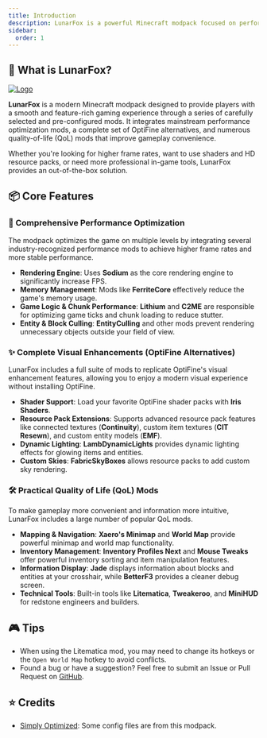 ```yaml
---
title: Introduction
description: LunarFox is a powerful Minecraft modpack focused on performance optimization, visual enhancements, and quality-of-life improvements.
sidebar:
  order: 1
---
```



<CardGrid>
  <LinkCard
    title="Get LunarFox"
    href="https://modrinth.com/modpack/lunarfox"
    description="Download the modpack on Modrinth."
  />
  <LinkCard
    title="View Full Feature List"
    href="/en/lunarfox/features/"
    description="Learn about all the mods included in LunarFox."
  />
</CardGrid>

## 🦊 What is LunarFox?

[![Logo](https://cdn.modrinth.com/data/r7CwLIIr/images/2e792de45ffdd41d8c1c8b59a804f3500ad1ab03.png)](https://github.com/OrzMiku/lunarfox)

**LunarFox** is a modern Minecraft modpack designed to provide players with a smooth and feature-rich gaming experience through a series of carefully selected and pre-configured mods. It integrates mainstream performance optimization mods, a complete set of OptiFine alternatives, and numerous quality-of-life (QoL) mods that improve gameplay convenience.

Whether you're looking for higher frame rates, want to use shaders and HD resource packs, or need more professional in-game tools, LunarFox provides an out-of-the-box solution.

## 📦 Core Features

### 🚀 Comprehensive Performance Optimization

The modpack optimizes the game on multiple levels by integrating several industry-recognized performance mods to achieve higher frame rates and more stable performance.

- **Rendering Engine**: Uses **Sodium** as the core rendering engine to significantly increase FPS.
- **Memory Management**: Mods like **FerriteCore** effectively reduce the game's memory usage.
- **Game Logic & Chunk Performance**: **Lithium** and **C2ME** are responsible for optimizing game ticks and chunk loading to reduce stutter.
- **Entity & Block Culling**: **EntityCulling** and other mods prevent rendering unnecessary objects outside your field of view.

### ✨ Complete Visual Enhancements (OptiFine Alternatives)

LunarFox includes a full suite of mods to replicate OptiFine's visual enhancement features, allowing you to enjoy a modern visual experience without installing OptiFine.

- **Shader Support**: Load your favorite OptiFine shader packs with **Iris Shaders**.
- **Resource Pack Extensions**: Supports advanced resource pack features like connected textures (**Continuity**), custom item textures (**CIT Resewn**), and custom entity models (**EMF**).
- **Dynamic Lighting**: **LambDynamicLights** provides dynamic lighting effects for glowing items and entities.
- **Custom Skies**: **FabricSkyBoxes** allows resource packs to add custom sky rendering.

### 🛠️ Practical Quality of Life (QoL) Mods

To make gameplay more convenient and information more intuitive, LunarFox includes a large number of popular QoL mods.

- **Mapping & Navigation**: **Xaero's Minimap** and **World Map** provide powerful minimap and world map functionality.
- **Inventory Management**: **Inventory Profiles Next** and **Mouse Tweaks** offer powerful inventory sorting and item manipulation features.
- **Information Display**: **Jade** displays information about blocks and entities at your crosshair, while **BetterF3** provides a cleaner debug screen.
- **Technical Tools**: Built-in tools like **Litematica**, **Tweakeroo**, and **MiniHUD** for redstone engineers and builders.

## 🎮 Tips

- When using the Litematica mod, you may need to change its hotkeys or the `Open World Map` hotkey to avoid conflicts.
- Found a bug or have a suggestion? Feel free to submit an Issue or Pull Request on [GitHub](https://github.com/OrzMiku/lunarfox).

## ⭐ Credits

- [Simply Optimized](https://modrinth.com/modpack/sop): Some config files are from this modpack.

